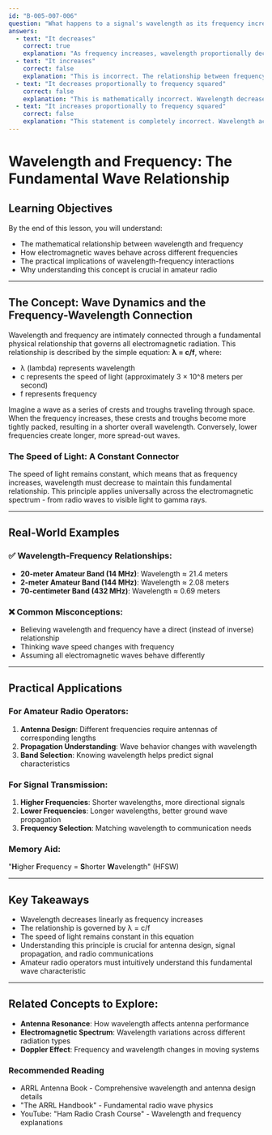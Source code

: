 ```yaml
---
id: "B-005-007-006"
question: "What happens to a signal's wavelength as its frequency increases?"
answers:
  - text: "It decreases"
    correct: true
    explanation: "As frequency increases, wavelength proportionally decreases. This is a fundamental relationship in electromagnetic wave physics, governed by the wave equation λ = c/f, where λ (wavelength) is inversely proportional to f (frequency). When frequency goes up, wavelength becomes shorter, maintaining a constant speed of light (c)."
  - text: "It increases"
    correct: false
    explanation: "This is incorrect. The relationship between frequency and wavelength is inverse - as frequency increases, wavelength decreases. Higher frequencies create shorter wavelengths, not longer ones. This is a key principle in electromagnetic wave propagation that applies to all forms of radio communication."
  - text: "It decreases proportionally to frequency squared"
    correct: false
    explanation: "This is mathematically incorrect. Wavelength decreases linearly with frequency (λ = c/f), not proportionally to frequency squared. The relationship is a simple inverse proportion, not a quadratic one. The standard wave equation shows a direct, linear inverse relationship between frequency and wavelength."
  - text: "It increases proportionally to frequency squared"
    correct: false
    explanation: "This statement is completely incorrect. Wavelength actually decreases linearly as frequency increases, and not in any squared relationship. The fundamental wave equation λ = c/f demonstrates a simple inverse linear relationship between frequency and wavelength."
---
```


# Wavelength and Frequency: The Fundamental Wave Relationship

## Learning Objectives
By the end of this lesson, you will understand:
- The mathematical relationship between wavelength and frequency
- How electromagnetic waves behave across different frequencies
- The practical implications of wavelength-frequency interactions
- Why understanding this concept is crucial in amateur radio

---

## The Concept: Wave Dynamics and the Frequency-Wavelength Connection

Wavelength and frequency are intimately connected through a fundamental physical relationship that governs all electromagnetic radiation. This relationship is described by the simple equation: **λ = c/f**, where:
- λ (lambda) represents wavelength
- c represents the speed of light (approximately 3 × 10^8 meters per second)
- f represents frequency

Imagine a wave as a series of crests and troughs traveling through space. When the frequency increases, these crests and troughs become more tightly packed, resulting in a shorter overall wavelength. Conversely, lower frequencies create longer, more spread-out waves.

### The Speed of Light: A Constant Connector

The speed of light remains constant, which means that as frequency increases, wavelength must decrease to maintain this fundamental relationship. This principle applies universally across the electromagnetic spectrum - from radio waves to visible light to gamma rays.

---

## Real-World Examples

### ✅ Wavelength-Frequency Relationships:
- **20-meter Amateur Band (14 MHz)**: Wavelength ≈ 21.4 meters
- **2-meter Amateur Band (144 MHz)**: Wavelength ≈ 2.08 meters
- **70-centimeter Band (432 MHz)**: Wavelength ≈ 0.69 meters

### ❌ Common Misconceptions:
- Believing wavelength and frequency have a direct (instead of inverse) relationship
- Thinking wave speed changes with frequency
- Assuming all electromagnetic waves behave differently

---

## Practical Applications

### For Amateur Radio Operators:
1. **Antenna Design**: Different frequencies require antennas of corresponding lengths
2. **Propagation Understanding**: Wave behavior changes with wavelength
3. **Band Selection**: Knowing wavelength helps predict signal characteristics

### For Signal Transmission:
1. **Higher Frequencies**: Shorter wavelengths, more directional signals
2. **Lower Frequencies**: Longer wavelengths, better ground wave propagation
3. **Frequency Selection**: Matching wavelength to communication needs

### Memory Aid:
"**H**igher **F**requency = **S**horter **W**avelength" (HFSW)

---

## Key Takeaways

- Wavelength decreases linearly as frequency increases
- The relationship is governed by λ = c/f
- The speed of light remains constant in this equation
- Understanding this principle is crucial for antenna design, signal propagation, and radio communications
- Amateur radio operators must intuitively understand this fundamental wave characteristic

---

## Related Concepts to Explore:
- **Antenna Resonance**: How wavelength affects antenna performance
- **Electromagnetic Spectrum**: Wavelength variations across different radiation types
- **Doppler Effect**: Frequency and wavelength changes in moving systems

### Recommended Reading
- ARRL Antenna Book - Comprehensive wavelength and antenna design details
- "The ARRL Handbook" - Fundamental radio wave physics
- YouTube: "Ham Radio Crash Course" - Wavelength and frequency explanations